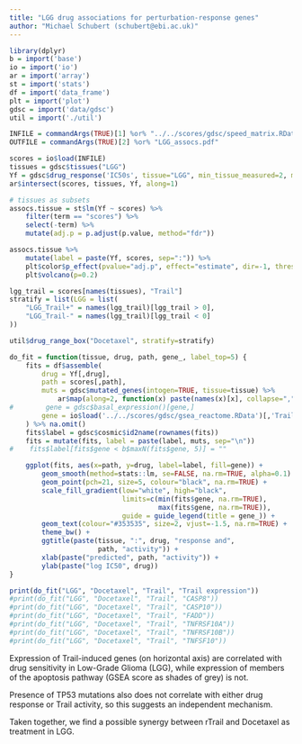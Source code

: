 ```yaml
---
title: "LGG drug associations for perturbation-response genes"
author: "Michael Schubert (schubert@ebi.ac.uk)"
---
```


```r
library(dplyr)
b = import('base')
io = import('io')
ar = import('array')
st = import('stats')
df = import('data_frame')
plt = import('plot')
gdsc = import('data/gdsc')
util = import('./util')

INFILE = commandArgs(TRUE)[1] %or% "../../scores/gdsc/speed_matrix.RData"
OUTFILE = commandArgs(TRUE)[2] %or% "LGG_assocs.pdf"

scores = io$load(INFILE)
tissues = gdsc$tissues("LGG")
Yf = gdsc$drug_response('IC50s', tissue="LGG", min_tissue_measured=2, median_top=10, drop=TRUE)
ar$intersect(scores, tissues, Yf, along=1)

# tissues as subsets
assocs.tissue = st$lm(Yf ~ scores) %>%
    filter(term == "scores") %>%
    select(-term) %>%
    mutate(adj.p = p.adjust(p.value, method="fdr"))
```

```r
assocs.tissue %>%
    mutate(label = paste(Yf, scores, sep=":")) %>%
    plt$color$p_effect(pvalue="adj.p", effect="estimate", dir=-1, thresh=0.2) %>%
    plt$volcano(p=0.2)
```

```r
lgg_trail = scores[names(tissues), "Trail"]
stratify = list(LGG = list(
    "LGG_Trail+" = names(lgg_trail)[lgg_trail > 0],
    "LGG_Trail-" = names(lgg_trail)[lgg_trail < 0]
))

util$drug_range_box("Docetaxel", stratify=stratify)
```

<!--
```r
#TODO: volcano of diff trail genes + trail pathway exp, show is diff?
```
-->

```r
do_fit = function(tissue, drug, path, gene_, label_top=5) {
    fits = df$assemble(
        drug = Yf[,drug],
        path = scores[,path],
        muts = gdsc$mutated_genes(intogen=TRUE, tissue=tissue) %>%
            ar$map(along=2, function(x) paste(names(x)[x], collapse=",")),
#        gene = gdsc$basal_expression()[gene,]
        gene = io$load('../../scores/gdsc/gsea_reactome.RData')[,'Trail']
    ) %>% na.omit()
    fits$label = gdsc$cosmic$id2name(rownames(fits))
    fits = mutate(fits, label = paste(label, muts, sep="\n"))
#    fits$label[fits$gene < b$maxN(fits$gene, 5)] = ""

    ggplot(fits, aes(x=path, y=drug, label=label, fill=gene)) +
        geom_smooth(method=stats::lm, se=FALSE, na.rm=TRUE, alpha=0.1) +
        geom_point(pch=21, size=5, colour="black", na.rm=TRUE) +
        scale_fill_gradient(low="white", high="black",
                            limits=c(min(fits$gene, na.rm=TRUE),
                                     max(fits$gene, na.rm=TRUE)),
                            guide = guide_legend(title = gene_)) +
        geom_text(colour="#353535", size=2, vjust=-1.5, na.rm=TRUE) +
        theme_bw() +
        ggtitle(paste(tissue, ":", drug, "response and",
                      path, "activity")) +
        xlab(paste("predicted", path, "activity")) +
        ylab(paste("log IC50", drug))
}

print(do_fit("LGG", "Docetaxel", "Trail", "Trail expression"))
#print(do_fit("LGG", "Docetaxel", "Trail", "CASP8"))
#print(do_fit("LGG", "Docetaxel", "Trail", "CASP10"))
#print(do_fit("LGG", "Docetaxel", "Trail", "FADD"))
#print(do_fit("LGG", "Docetaxel", "Trail", "TNFRSF10A"))
#print(do_fit("LGG", "Docetaxel", "Trail", "TNFRSF10B"))
#print(do_fit("LGG", "Docetaxel", "Trail", "TNFSF10"))
```

Expression of Trail-induced genes (on horizontal axis) are
correlated with drug sensitivity in Low-Grade Glioma (LGG),
while expression of members of the apoptosis pathway (GSEA score
as shades of grey) is not.

Presence of TP53 mutations also does not correlate with either
drug response or Trail activity, so this suggests an independent
mechanism.

Taken together, we find a possible synergy between rTrail and Docetaxel
as treatment in LGG.
